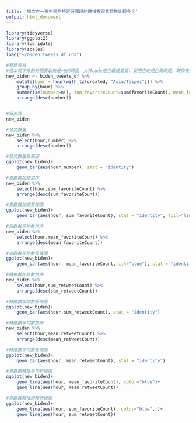 ```yaml
---
title: '推文在一天中哪些特定時間段的轉推數跟喜歡數比較多？'
output: html_document
---
```


```r
library(tidyverse)
library(ggplot2)
library(lubridate)
library(scales)
load("~/biden_tweets_df.rda")

```


```r
#整理表格
#原本爬下來的時間看起來是+0的時區，大神code把它轉成美東，我把它改成台灣時間，轉換後與網站看到的一樣
new_biden <- biden_tweets_df %>%
    mutate(hour = hour(with_tz(created, "Asia/Taipei"))) %>%
    group_by(hour) %>%
    summarise(number=n(), sum_favoriteCount=sum(favoriteCount), mean_favoriteCount=mean(favoriteCount), sum_retweetCount=sum(retweetCount), mean_retweetCount=mean(retweetCount))%>%
    arrange(desc(number))


#新表格
new_biden

#發文數量
new_biden %>%
    select(hour,number) %>%
    arrange(desc(number))

#發文數量長條圖
ggplot(new_biden)+
    geom_bar(aes(hour,number), stat = "identity") 

#喜歡數加總排序
new_biden %>%
    select(hour,sum_favoriteCount) %>%
    arrange(desc(sum_favoriteCount))

#喜歡數加總長條圖
ggplot(new_biden)+
    geom_bar(aes(hour, sum_favoriteCount), stat = "identity", fill="lightblue")

#喜歡數平均數排序
new_biden %>%
    select(hour,mean_favoriteCount) %>%
    arrange(desc(mean_favoriteCount))

#喜歡數平均數長條圖
ggplot(new_biden)+
    geom_bar(aes(hour, mean_favoriteCount,fill="blue"), stat = "identity", fill="lightblue")

#轉推數加總數排序
new_biden %>%
    select(hour,sum_retweetCount) %>%
    arrange(desc(sum_retweetCount))

#轉推數加總數長條圖
ggplot(new_biden)+
    geom_bar(aes(hour,sum_retweetCount), stat = "identity")

#轉推數平均數排序
new_biden %>%
    select(hour,mean_retweetCount) %>%
    arrange(desc(mean_retweetCount))

#轉推數平均數長條圖
ggplot(new_biden)+
    geom_bar(aes(hour, mean_retweetCount), stat = "identity") 

#喜歡數轉推平均折線圖
ggplot(new_biden)+
    geom_line(aes(hour, mean_favoriteCount), color="blue")+
    geom_line(aes(hour, mean_retweetCount))

#喜歡數轉推總和折線圖
ggplot(new_biden)+
    geom_line(aes(hour, sum_favoriteCount), color="blue", )+
    geom_line(aes(hour, sum_retweetCount))

```


